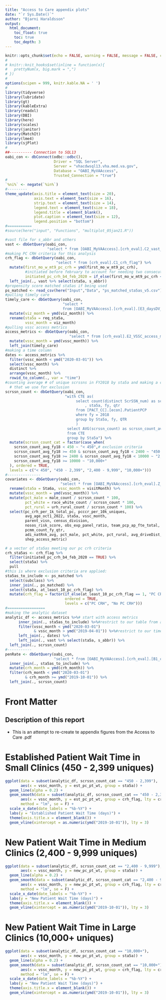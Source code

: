 ```yaml
---
title: "Access to Care appendix plots"
date: "`r Sys.Date()`"
author: "Bjarni Haraldsson"
output: 
  html_document:
    toc_float: true
    toc: true
    toc_depth: 3
---
```


```r
knitr::opts_chunk$set(echo = FALSE, warning = FALSE, message = FALSE, cache = FALSE, fig.width = 10, fig.height = 10)
#
# knitr::knit_hooks$set(inline = function(x){
#   prettyNum(x, big.mark = ",")
# })
#
options(scipen = 999, knitr.kable.NA = ' ')
#
library(tidyverse)
library(lubridate)
library(gt)
library(kableExtra)
library(readxl)
library(DBI)
library(here)
library(scales)
library(janitor)
library(MatchIt)
library(lme4)
library(sjPlot)
#
##---------- Connection to SQL13
oabi_con <- dbConnect(odbc::odbc(),
                      Driver = "SQL Server",
                      Server = "vhacdwsql13.vha.med.va.gov",
                      Database = "OABI_MyVAAccess",
                      Trusted_Connection = "true")
#
`%ni%` <- negate(`%in%`)
#---------
theme_update(axis.title = element_text(size = 20),
             axis.text = element_text(size = 16),
             strip.text = element_text(size = 14),
             legend.text = element_text(size = 18),
             legend.title = element_blank(),
             plot.caption = element_text(size = 12),
             legend.position = "bottom")
#===========
#source(here("input", "Functions", "multiplot_05jan21.R"))
```

```r
#vast file for s_abbr and others
vast <- dbGetQuery(oabi_con,
                   "select * from [OABI_MyVAAccess].[crh_eval].C2_vast_from_a06")
#making PC CRH criteria for this analysis
crh_flag <- dbGetQuery(oabi_con,
                       "select * from [crh_eval].C1_crh_flag") %>%
  mutate(first_mo_w_mt9_pc_crh = ymd(first_mo_w_mt9_pc_crh),
         #initiated before february to account for needing two consecutive months with > 9
         initiated_pc_crh_b4_feb_2020 = if_else(first_mo_w_mt9_pc_crh < ymd("2020-02-01"), TRUE, FALSE)) %>%
  left_join(., vast %>% select(sta5a, s_abbr))
#propensity score matched sta5as if being used
ps_matched <- read_csv(here("Input","Data", "ps_matched_sta5as_v5.csv"))
#pulling timely care
timely_care <- dbGetQuery(oabi_con,
                          "select *
                          from [OABI_MyVAAccess].[crh_eval].[E3_daysDV_month_sta5a]") %>%
  mutate(viz_month = ymd(viz_month)) %>%
  rename(sta5a = req_sta5a,
         vssc_month = viz_month)
#pulling vssc access metrics
access_metrics <- dbGetQuery(oabi_con,
                             "select * from [crh_eval].E2_VSSC_access_metrics") %>%
  mutate(vssc_month = ymd(vssc_month)) %>%
  left_join(timely_care)
#making a time column
dates <- access_metrics %>%
  filter(vssc_month < ymd("2020-03-01")) %>%
  select(vssc_month) %>%
  distinct %>%
  arrange(vssc_month) %>%
  rowid_to_column(., var = "time")
#counting average # of unique scrssns in FY2018 by sta5a and making a categorical variable
  # that we use for exclusion
scrssn_count <- dbGetQuery(oabi_con,
                           "with CTE as(
                            	select count(distinct ScrSSN_num) as scrssn_count
                            		, sta5a, fy, qtr
                            	from [PACT_CC].[econ].PatientPCP
                            	where fy = 2018
                            	group by Sta5a, fy, QTR
                            	)
                            select AVG(scrssn_count) as scrssn_count_avg_fy18, sta5a
                            from CTE
                            group by Sta5a") %>%
  mutate(scrssn_count_cat = factor(case_when(
    scrssn_count_avg_fy18 < 450 ~ "< 450",# exclusion criteria
    scrssn_count_avg_fy18 >= 450 & scrssn_count_avg_fy18 < 2400 ~ "450 - 2,399",
    scrssn_count_avg_fy18 >= 2400 & scrssn_count_avg_fy18 < 10000 ~ "2,400 - 9,999",
    scrssn_count_avg_fy18 >= 10000 ~ "10,000+"
  ), ordered = TRUE,
  levels = c("< 450", "450 - 2,399", "2,400 - 9,999", "10,000+")))
#---------------
covariates <- dbGetQuery(oabi_con,
                         "select * from [OABI_MyVAAccess].[crh_eval].Z_analytic_df") %>%
  rename(sta5a = Sta6a, vssc_month = visitMonth) %>%
  mutate(vssc_month = ymd(vssc_month)) %>%
  mutate(pct_male = male_count / scrssn_count * 100,
         pct_white = race_white_count / scrssn_count * 100,
         pct_rural = urh_rural_count / scrssn_count * 100) %>%
  select(pc_crh_per_1k_total_pc, pcccr_per_10k_uniques,
         avg_age_oct1_2022, sta5a, vssc_month, 
         parent_visn, census_division,
         nosos_risk_score, obs_exp_panel_ratio, team_pcp_ap_fte_total,
         pcmm_count_fy_qtr,
         adi_natRnk_avg, pct_male, pct_white, pct_rural, avg_driveDist,
         shep_access_metric)
```

```r
# a vector of sta5as meeting our pc crh criteria
crh_sta5as <- crh_flag %>%
  filter(initiated_pc_crh_b4_feb_2020 == TRUE) %>%
  select(sta5a) %>%
  pull
#this is where exclusion criteria are applied:
sta5as_to_include <- ps_matched %>%
  select(subclass) %>%
  inner_join(., ps_matched) %>%
  select(sta5a, at_least_10_pc_crh_flag) %>%
  mutate(crh_flag = factor(if_else(at_least_10_pc_crh_flag == 1, "PC CRH", "No PC CRH"),
                           ordered = TRUE,
                           levels = c("PC CRH", "No PC CRH")))
#=================
#making the analytic dataset
analytic_df <- access_metrics %>%# start with access metrics
      inner_join(., sta5as_to_include) %>%#restrict to our table from above
      filter(vssc_month < ymd("2020-03-01") 
             & vssc_month > ymd("2019-04-01")) %>%#restrict to our timeframe
      left_join(., dates) %>%
      left_join(., vast %>% select(sta5a, s_abbr)) %>%
  left_join(., scrssn_count)
#-----------
penRate <- dbGetQuery(oabi_con,
                      "select * from [OABI_MyVAAccess].[crh_eval].[B1_crh_penRate]") %>%
  inner_join(., sta5as_to_include) %>%
  mutate(crh_month = ymd(crh_month)) %>%
  filter(crh_month < ymd("2020-03-01")
         & crh_month >= ymd("2019-10-01")) %>%
  left_join(., scrssn_count)
```

# Front Matter  

## Description of this report  

* This is an attempt to re-create te appendix figures from the Access to Care .pdf

# Established Patient Wait Time in Small Clinics (450 - 2,399 uniques)     
```r
ggplot(data = subset(analytic_df, scrssn_count_cat == "450 - 2,399"),
       aes(x = vssc_month, y = est_pc_pt_wt, group = sta5a)) +
  geom_line(alpha = 0.2) +
  geom_smooth(data = subset(analytic_df, scrssn_count_cat == "450 - 2,399"),
       aes(x = vssc_month, y = est_pc_pt_wt, group = crh_flag, lty = crh_flag), 
       method = "lm", se = F) +
  scale_x_date(date_labels = "%b-%Y") +
  labs(y = "Established Patient Wait Time (days)") +
  theme(axis.title.x = element_blank()) +
  geom_vline(xintercept = as.numeric(ymd("2019-10-01")), lty = 3)
```

# New Patient Wait Time in Medium Clinics (2,400 - 9,999 uniques)     
```r
ggplot(data = subset(analytic_df, scrssn_count_cat == "2,400 - 9,999"),
       aes(x = vssc_month, y = new_pc_pt_wt, group = sta5a)) +
  geom_line(alpha = 0.2) +
  geom_smooth(data = subset(analytic_df, scrssn_count_cat == "2,400 - 9,999"),
       aes(x = vssc_month, y = new_pc_pt_wt, group = crh_flag, lty = crh_flag), 
       method = "lm", se = F) +
  scale_x_date(date_labels = "%b-%Y") +
  labs(y = "New Patient Wait Time (days)") +
  theme(axis.title.x = element_blank()) +
  geom_vline(xintercept = as.numeric(ymd("2019-10-01")), lty = 3)
```

# New Patient Wait Time in Large Clinics (10,000+ uniques)     
```r
ggplot(data = subset(analytic_df, scrssn_count_cat == "10,000+"),
       aes(x = vssc_month, y = new_pc_pt_wt, group = sta5a)) +
  geom_line(alpha = 0.2) +
  geom_smooth(data = subset(analytic_df, scrssn_count_cat == "10,000+"),
       aes(x = vssc_month, y = new_pc_pt_wt, group = crh_flag, lty = crh_flag), 
       method = "lm", se = F) +
  scale_x_date(date_labels = "%b-%Y") +
  labs(y = "New Patient Wait Time (days)") +
  theme(axis.title.x = element_blank()) +
  geom_vline(xintercept = as.numeric(ymd("2019-10-01")), lty = 3)
```
